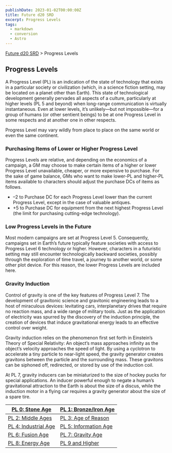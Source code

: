 ```yaml
---
publishDate: 2023-01-02T00:00:00Z
title: Future d20 SRD
excerpt: Progress Levels
tags:
  - markdown
  - conversion
  - Astro
---
```






[Future d20 SRD](/#futureD20) > Progress Levels




## Progress Levels


A Progress Level (PL) is an indication of the state of technology that exists in a particular society or civilization (which, in a science fiction setting, may be located on a planet other than Earth). This state of technological development generally pervades all aspects of a culture, particularly at higher levels (PL 5 and beyond) when long-range communication is virtually instantaneous. Even at lower levels, it’s unlikely—but not impossible—for a group of humans (or other sentient beings) to be at one Progress Level in some respects and at another one in other respects.


Progress Level may vary wildly from place to place on the same world or even the same continent.


### Purchasing Items of Lower or Higher Progress Level


Progress Levels are relative, and depending on the economics of a campaign, a GM may choose to make certain items of a higher or lower Progress Level unavailable, cheaper, or more expensive to purchase. For the sake of game balance, GMs who want to make lower-PL and higher-PL items available to characters should adjust the purchase DCs of items as follows.


- –2 to Purchase DC for each Progress Level lower than the current Progress Level, except in the case of valuable antiques.
- +5 to Purchase DC for equipment from the next highest Progress Level (the limit for purchasing cutting-edge technology).


### Low Progress Levels in the Future


Most modern campaigns are set at Progress Level 5. Consequently, campaigns set in Earth’s future typically feature societies with access to Progress Level 6 technology or higher. However, characters in a futuristic setting may still encounter technologically backward societies, possibly through the exploration of time travel, a journey to another world, or some other plot device. For this reason, the lower Progress Levels are included here.


### Gravity Induction


Control of gravity is one of the key features of Progress Level 7. The development of gravitonic science and gravitonic engineering leads to a host of miraculous devices: levitating cars, interplanetary drives that require no reaction mass, and a wide range of military tools. Just as the application of electricity was spurred by the discovery of the induction principle, the creation of devices that induce gravitational energy leads to an effective control over weight.


Gravity induction relies on the phenomenon first set forth in Einstein’s Theory of Special Relativity: An object’s mass approaches infinity as the object’s velocity approaches the speed of light. By using a cyclotron to accelerate a tiny particle to near-light speed, the gravity generator creates gravitons between the particle and the surrounding mass. These gravitons can be siphoned off, redirected, or stored by use of the induction coil.


At PL 7, gravity inducers can be miniaturized to the size of hockey pucks for special applications. An inducer powerful enough to negate a human’s gravitational attraction to the Earth is about the size of a discus, while the induction motor in a flying car requires a gravity generator about the size of a spare tire.


| [PL 0: Stone Age](future-d20-srd-progress-levels-pl-0-stone-age) | [PL 1: Bronze/Iron Age](future-d20-srd-progress-levels-pl-1-bronze-iron-age) |
|---|---|
| [PL 2: Middle Ages](future-d20-srd-progress-levels-pl-2-middle-ages) | [PL 3: Age of Reason](future-d20-srd-progress-levels-pl-3-age-of-reason) |
| [PL 4: Industrial Age](future-d20-srd-progress-levels-pl-4-industrial-age) | [PL 5: Information Age](future-d20-srd-progress-levels-pl-5-information-age) |
| [PL 6: Fusion Age](future-d20-srd-progress-levels-pl-6-fusion-age) | [PL 7: Gravity Age](future-d20-srd-progress-levels-pl-7-gravity-age) |
| [PL 8: Energy Age](future-d20-srd-progress-levels-pl-8-energy-age) | [PL 9 and Higher](future-d20-srd-progress-levels-pl-9-and-higher) |
